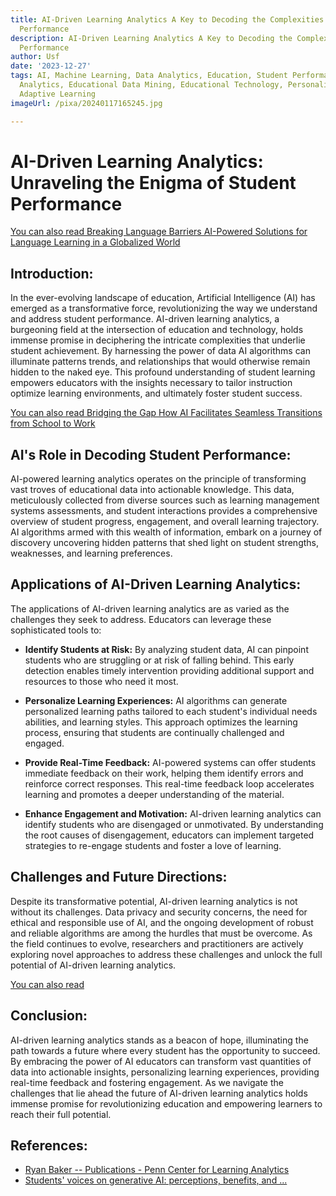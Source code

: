 ```yaml
---
title: AI-Driven Learning Analytics A Key to Decoding the Complexities of Student
  Performance
description: AI-Driven Learning Analytics A Key to Decoding the Complexities of Student
  Performance
author: Usf
date: '2023-12-27'
tags: AI, Machine Learning, Data Analytics, Education, Student Performance, Learning
  Analytics, Educational Data Mining, Educational Technology, Personalized Learning,
  Adaptive Learning
imageUrl: /pixa/20240117165245.jpg

---
```

# AI-Driven Learning Analytics: Unraveling the Enigma of Student Performance

[You can also read Breaking Language Barriers AI-Powered Solutions for Language  Learning  in a Globalized World](Breaking%20Language%20Barriers%20AI-Powered%20Solutions%20for%20Language%20Learning%20in%20a%20Globalized%20World)


## Introduction:

In the ever-evolving landscape of education, Artificial Intelligence (AI) has emerged as  a transformative force, revolutionizing the way we understand and address student performance. AI-driven learning analytics, a  burgeoning field at the intersection of education and technology, holds immense  promise  in deciphering the intricate complexities that underlie student achievement. By harnessing the power of data AI algorithms can illuminate patterns trends, and relationships that would otherwise  remain hidden to the  naked eye. This  profound understanding of  student learning empowers educators with the insights necessary to tailor  instruction optimize learning environments, and ultimately foster student success.

[You can also  read  Bridging the Gap How AI Facilitates Seamless Transitions from School  to Work](Bridging%20the%20Gap%20How%20AI%20Facilitates%20Seamless%20Transitions%20from%20School%20to%20Work)


## AI's Role in Decoding Student Performance:

AI-powered learning analytics  operates on the principle of transforming vast troves of educational data into actionable knowledge. This data, meticulously collected from diverse sources such as learning  management systems assessments, and  student interactions provides a comprehensive overview of  student progress, engagement,  and  overall learning  trajectory. AI algorithms armed with this wealth of information, embark on a journey of discovery uncovering hidden patterns  that  shed light on student strengths, weaknesses, and learning preferences.

## Applications of AI-Driven Learning Analytics:

The applications of AI-driven learning analytics are as varied  as the challenges they seek to address. Educators can leverage these sophisticated tools to:

* **Identify  Students at Risk:** By analyzing student data, AI can pinpoint students who are struggling or at risk of  falling behind. This early detection enables timely intervention providing additional support and resources to those who need it most.

* **Personalize Learning Experiences:** AI algorithms can generate  personalized learning paths tailored to each  student's individual  needs  abilities, and learning styles. This approach optimizes the learning process, ensuring that students are continually challenged and engaged.

* **Provide Real-Time Feedback:** AI-powered systems can offer students immediate feedback  on their work, helping them identify errors  and reinforce correct responses. This real-time feedback loop accelerates learning and promotes a  deeper understanding of  the  material.

* **Enhance  Engagement and Motivation:** AI-driven learning analytics can identify students who are disengaged or unmotivated.  By understanding the  root causes of disengagement, educators can implement  targeted strategies to re-engage students and foster a  love of learning.

## Challenges and  Future Directions:

Despite its transformative potential, AI-driven learning  analytics is  not without its challenges. Data privacy and security concerns, the need for ethical and responsible use of AI, and the ongoing development of robust and reliable algorithms are among the hurdles  that must be overcome. As the field continues to  evolve, researchers and practitioners are  actively exploring novel approaches to address these challenges and unlock the full potential  of AI-driven learning analytics.

[You can also read  ]()


##  Conclusion:

AI-driven learning analytics stands as a beacon of hope, illuminating the path towards a future where every student  has the opportunity to succeed. By embracing the power of AI educators can transform vast quantities of data into actionable insights, personalizing learning experiences, providing real-time feedback and fostering engagement. As we navigate the challenges that lie  ahead the future  of AI-driven  learning analytics holds immense promise for revolutionizing education and empowering learners to reach their full potential.

## References:
- [Ryan Baker -- Publications - Penn Center for Learning Analytics](https://learninganalytics.upenn.edu/ryanbaker/publications.html)
- [Students' voices on generative AI: perceptions, benefits, and ...](https://educationaltechnologyjournal.springeropen.com/articles/10.1186/s41239-023-00411-8)
